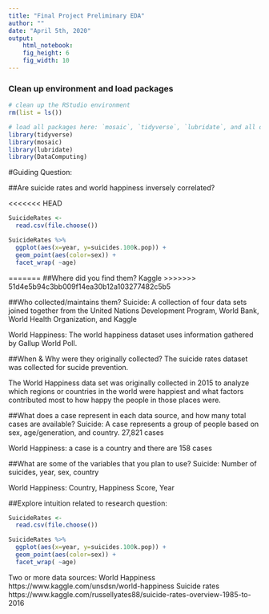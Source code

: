 ```yaml
---
title: "Final Project Preliminary EDA"
author: ""
date: "April 5th, 2020"
output: 
    html_notebook:
    fig_height: 6
    fig_width: 10
---
```

### Clean up environment and load packages
```r
# clean up the RStudio environment 
rm(list = ls())

# load all packages here: `mosaic`, `tidyverse`, `lubridate`, and all others used
library(tidyverse)
library(mosaic)
library(lubridate)
library(DataComputing)
```


#Guiding Question:

##Are suicide rates and world happiness inversely correlated?

<<<<<<< HEAD
```r
SuicideRates <-
  read.csv(file.choose())
```


```r
SuicideRates %>%
  ggplot(aes(x=year, y=suicides.100k.pop)) +
  geom_point(aes(color=sex)) +
  facet_wrap( ~age)
```
=======
##Where did you find them?
Kaggle
>>>>>>> 51d4e5b94c3bb009f14ea30b12a103277482c5b5

##Who collected/maintains them?
Suicide: A collection of four data sets joined together from the United Nations Development Program, World Bank, World Health Organization, and Kaggle

World Happiness: The world happiness dataset uses information gathered by Gallup World Poll.

##When & Why were they originally collected?
The suicide rates dataset was collected for sucide prevention.

The World Happiness data set was originally collected in 2015 to analyze which regions or countries in the world were happiest and what factors contributed most to how happy the people in those places were.

##What does a case represent in each data source, and how many total cases are available?
Suicide: A case represents a group of people based on sex, age/generation, and country. 27,821 cases

World Happiness: a case is a country and there are 158 cases

##What are some of the variables that you plan to use?
Suicide: Number of suicides, year, sex, country

World Happiness: Country, Happiness Score, Year



##Explore intuition related to research question:

```r
SuicideRates <-
  read.csv(file.choose())
```


```r
SuicideRates %>%
  ggplot(aes(x=year, y=suicides.100k.pop)) +
  geom_point(aes(color=sex)) +
  facet_wrap( ~age)
```



Two or more data sources:
World Happiness https://www.kaggle.com/unsdsn/world-happiness
Suicide rates https://www.kaggle.com/russellyates88/suicide-rates-overview-1985-to-2016
